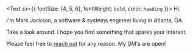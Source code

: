 
<Text sx={{ fontSize: [4, 5, 6], fontWeight: `bold`, color: `heading` }}>
  Hi.
</Text>

I'm Mark Jackson, a software & systems engineer living in Atlanta, GA.

Take a look around. I hope you find something that sparks your interest.

Please feel free to <a href={myTwitterUrl}>reach out</a> for any reason. My DM's are open!
